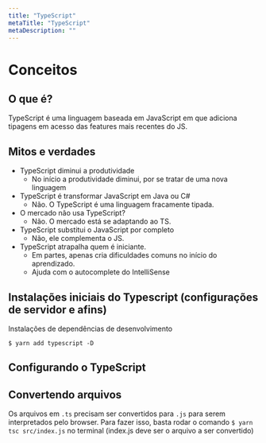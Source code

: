 ```yaml
---
title: "TypeScript"
metaTitle: "TypeScript"
metaDescription: ""
---
```


# Conceitos

## O que é?

TypeScript é uma linguagem baseada em JavaScript em que adiciona tipagens em acesso das features mais recentes do JS.

## Mitos e verdades

- TypeScript diminui a produtividade
  - No início a produtividade diminui, por se tratar de uma nova linguagem
- TypeScript é transformar JavaScript em Java ou C#
  - Não. O TypeScript é uma linguagem fracamente tipada.
- O mercado não usa TypeScript?
  - Não. O mercado está se adaptando ao TS.
- TypeScript substitui o JavaScript por completo
  - Não, ele complementa o JS.
- TypeScript atrapalha quem é iniciante.
  - Em partes, apenas cria dificuldades comuns no início do aprendizado.
  - Ajuda com o autocomplete do IntelliSense

## Instalações iniciais do Typescript (configurações de servidor e afins)

Instalações de dependências de desenvolvimento

```shell
$ yarn add typescript -D
```

## Configurando o TypeScript

## Convertendo arquivos

Os arquivos em `.ts` precisam ser convertidos para `.js` para serem interpretados pelo browser.
Para fazer isso, basta rodar o comando `$ yarn tsc src/index.js` no terminal (index.js deve ser o arquivo a ser convertido)